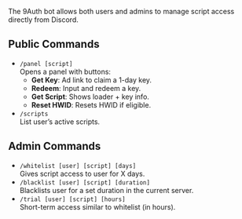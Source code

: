 The 9Auth bot allows both users and admins to manage script access directly from Discord.

## Public Commands

- `/panel [script]`\
  Opens a panel with buttons:
  - **Get Key**: Ad link to claim a 1-day key.
  - **Redeem**: Input and redeem a key.
  - **Get Script**: Shows loader \+ key info.
  - **Reset HWID**: Resets HWID if eligible.
- `/scripts`\
  List user’s active scripts.

## Admin Commands

- `/whitelist [user] [script] [days]`\
  Gives script access to user for X days.
- `/blacklist [user] [script] [duration]`\
  Blacklists user for a set duration in the current server.
- `/trial [user] [script] [hours]`\
  Short-term access similar to whitelist (in hours).